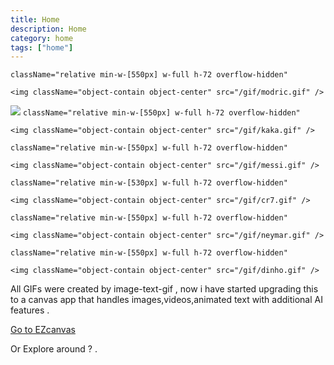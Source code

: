 ```yaml
---
title: Home
description: Home
category: home
tags: ["home"]
---
```


<MarqueeEffect direction="right">
  <MdxCard
   
    className="relative min-w-[550px] w-full h-72 overflow-hidden"
  >
    <img className="object-contain object-center" src="/gif/modric.gif" />
  </MdxCard>
  <MdxCard
    href="/components/blocks/accordion"
    className="relative min-w-[550px] w-full h-72 overflow-hidden"
  >
    <img className="object-contain object-center" src="/gif/r9.gif" />
  </MdxCard>
  <MdxCard

    className="relative min-w-[550px] w-full h-72 overflow-hidden"

>

    <img className="object-contain object-center" src="/gif/kaka.gif" />

  </MdxCard>
  <MdxCard
  
    className="relative min-w-[550px] w-full h-72 overflow-hidden"
  >
    <img className="object-contain object-center" src="/gif/messi.gif" />
  </MdxCard>
  <MdxCard
    
    className="relative min-w-[530px] w-full h-72 overflow-hidden"
  >
    <img className="object-contain object-center" src="/gif/cr7.gif" />
  </MdxCard>
  <MdxCard
  
    className="relative min-w-[550px] w-full h-72 overflow-hidden"
  >
    <img className="object-contain object-center" src="/gif/neymar.gif" />
  </MdxCard>
  <MdxCard
  
    className="relative min-w-[550px] w-full h-72 overflow-hidden"
  >
    <img className="object-contain object-center" src="/gif/dinho.gif" />
  </MdxCard>
</MarqueeEffect>

<div className="max-w-4xl mx-auto text-center my-10">

All GIFs were created by image-text-gif , now i have started upgrading this to a canvas app that handles images,videos,animated text with additional AI features .

[Go to EZcanvas](https://ez-canvas.vercel.app/)

Or Explore around ? .

</div>
<div className="max-w-4xl mx-auto hidden md:block">
  <ComponentPreview path="hover-reveal" category="buttons" forShowcase />
</div>
